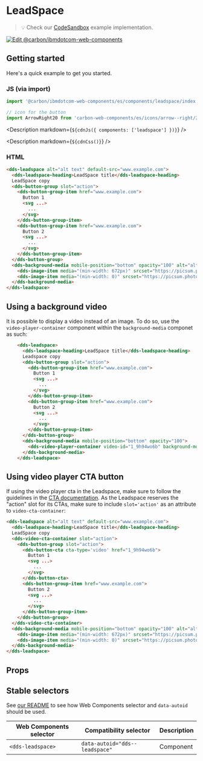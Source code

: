 




# LeadSpace

> 💡 Check our
> [CodeSandbox](https://githubbox.com/carbon-design-system/carbon-for-ibm-dotcom/tree/main/packages/web-components/examples/codesandbox/components/leadspace)
> example implementation.

[![Edit @carbon/ibmdotcom-web-components](https://codesandbox.io/static/img/play-codesandbox.svg)](https://githubbox.com/carbon-design-system/carbon-for-ibm-dotcom/tree/main/packages/web-components/examples/codesandbox/components/leadspace)

## Getting started

Here's a quick example to get you started.

### JS (via import)

```javascript
import '@carbon/ibmdotcom-web-components/es/components/leadspace/index.js';

// icon for the button
import ArrowRight20 from 'carbon-web-components/es/icons/arrow--right/20.js';
```

<Description markdown={`${cdnJs({ components: ['leadspace'] })}`} />

<Description markdown={`${cdnCss()}`} />

### HTML

```html
<dds-leadspace alt="alt text" default-src="www.example.com">
  <dds-leadspace-heading>LeadSpace title</dds-leadspace-heading>
  LeadSpace copy
  <dds-button-group slot="action">
    <dds-button-group-item href="www.example.com">
      Button 1
      <svg ...>
        ...
      </svg>
    </dds-button-group-item>
    <dds-button-group-item href="www.example.com">
      Button 2
      <svg ...>
        ...
      </svg>
    </dds-button-group-item>
  </dds-button-group>
  <dds-background-media mobile-position="bottom" opacity="100" alt="alt text" default-src="https://picsum.photos/id/1076/1056/480">
    <dds-image-item media="(min-width: 672px)" srcset="https://picsum.photos/id/1076/672/400"></dds-image-item>
    <dds-image-item media="(min-width: 0)" srcset="https://picsum.photos/id/1076/320/370"></dds-image-item>
  </dds-background-media>
</dds-leadspace>
```

## Using a background video

It is possible to display a video instead of an image. To do so, use the `video-player-container` component within the `background-media` componet as such:

```html
    <dds-leadspace>
      <dds-leadspace-heading>LeadSpace title</dds-leadspace-heading>
      Leadspace copy
      <dds-button-group slot="action">
        <dds-button-group-item href="www.example.com">
          Button 1
          <svg ...>
            ...
          </svg>
        </dds-button-group-item>
        <dds-button-group-item href="www.example.com">
          Button 2
          <svg ...>
            ...
          </svg>
        </dds-button-group-item>
      </dds-button-group>
      <dds-background-media mobile-position="bottom" opacity="100">
        <dds-video-player-container video-id="1_9h94wo6b" background-mode="true"></dds-video-player-container>
      </dds-background-media>
    </dds-leadspace>
```

## Using video player CTA button

If using the video player cta in the Leadspace, make sure to follow the guidelines in the [CTA documentation](/?path=/docs/components-cta--text#using-a-video-player). As the Leadspace reserves the "action" slot for its CTAs, make sure to include `slot='action'` as an attribute to `video-cta-container`:

```html
<dds-leadspace alt="alt text" default-src="www.example.com">
  <dds-leadspace-heading>LeadSpace title</dds-leadspace-heading>
  LeadSpace copy
  <dds-video-cta-container slot="action">
    <dds-button-group slot="action">
      <dds-button-cta cta-type='video' href="1_9h94wo6b">
        Button 1
        <svg ...>
          ...
        </svg>
      </dds-button-cta>
      <dds-button-group-item href="www.example.com">
        Button 2
        <svg ...>
          ...
        </svg>
      </dds-button-group-item>
    </dds-button-group>
  </dds-video-cta-container>
  <dds-background-media mobile-position="bottom" opacity="100" alt="alt text" default-src="https://picsum.photos/id/1076/1056/480">
    <dds-image-item media="(min-width: 672px)" srcset="https://picsum.photos/id/1076/672/400"></dds-image-item>
    <dds-image-item media="(min-width: 0)" srcset="https://picsum.photos/id/1076/320/370"></dds-image-item>
  </dds-background-media>
</dds-leadspace>
```

## Props

<Props of="dds-leadspace" />

## Stable selectors

See [our README](https://github.com/carbon-design-system/carbon-for-ibm-dotcom/tree/main/packages/web-components#stable-selectors-for-analytics-and-integratione2e-testing-in-web-components) to see how Web Components selector and `data-autoid` should be used.

| Web Components selector | Compatibility selector         | Description |
| ----------------------- | ------------------------------ | ----------- |
| `<dds-leadspace>`       | `data-autoid="dds--leadspace"` | Component   |

<Description markdown={contributing} />
